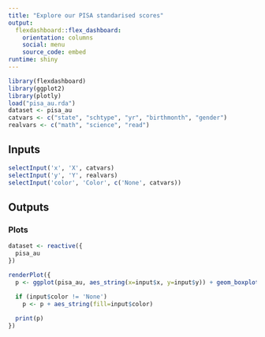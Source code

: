 ```yaml
---
title: "Explore our PISA standarised scores"
output: 
  flexdashboard::flex_dashboard:
    orientation: columns
    social: menu
    source_code: embed
runtime: shiny
---
```


```r
library(flexdashboard)
library(ggplot2)
library(plotly)
load("pisa_au.rda")
dataset <- pisa_au
catvars <- c("state", "schtype", "yr", "birthmonth", "gender")
realvars <- c("math", "science", "read")
```

Inputs {.sidebar}
-----------------------------------------------------------------------

```r
selectInput('x', 'X', catvars)
selectInput('y', 'Y', realvars)
selectInput('color', 'Color', c('None', catvars))
```

Outputs
-----------------------------------------------------------------------

### Plots

```r
dataset <- reactive({
  pisa_au
})

renderPlot({
  p <- ggplot(pisa_au, aes_string(x=input$x, y=input$y)) + geom_boxplot()
  
  if (input$color != 'None')
    p <- p + aes_string(fill=input$color)

  print(p)
})
```
